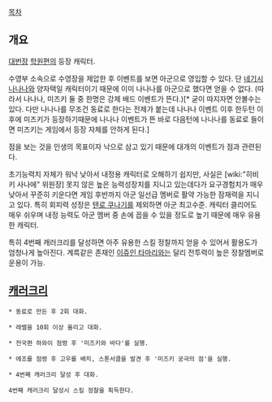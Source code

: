 [[목차]]
== 개요 ==
[[대번장]] [[학원편]]의 등장 캐릭터.

수영부 소속으로 수영장을 제압한 후 이벤트를 보면 아군으로 영입할 수 있다.
단 [[네기시 나나나]]와 양자택일 캐릭터이기 때문에 이미 나나나를 아군으로 했다면 얻을 수 없다.
(따라서 나나나, 미즈키 둘 중 한명은 강제 배드 이벤트가 뜬다.)[* 굳이 따지자면 안볼수는 있다. 다만 나나나를 무조건 동료로 한다는 전제가 붙는데 나나나 이벤트 이후 한두턴 이후에 미즈키가 등장하기때문에 나나나 이벤트가 뜬 바로 다음턴에 나나나를 동료로 들이면 미즈키는 게임에서 등장 자체를 안하게 된다.]

점을 보는 것을 인생의 목표이자 낙으로 삼고 있기 때문에 대개의 이벤트가 점과 관련된다.

초기능력치 자체가 워낙 낮아서 내정용 캐릭터로 오해하기 쉽지만, 사실은 [wiki:"히비키 사나에" 위원장] 못지 않은 높은 능력성장치를 지니고 있는데다가 요구경험치가 매우 낮아서 꾸준히 키운다면 게임 후반까지 아군 일선급 멤버로 활약 가능한 잠재력을 지니고 있다. 특히 회피력 성장은 [[텐로 쿠나기]]를 제외하면 아군 최고수준. 캐릭터 클리어도 매우 쉬우며 내정 능력도 아군 멤버 중 손에 꼽을 수 있을 정도로 높기 때문에 매우 유용한 캐릭터. 

특히 4번째 캐러크리를 달성하면 아주 유용한 스킬 정찰까지 얻을 수 있어서 활용도가 엄청나게 높아진다. 계륵같은 존재인 [[이쥬인 타마리]]와는 달리 전투력이 높은 정찰멤버로 운용이 가능. 

== [[캐러크리]] ==
 * 동료로 만든 후 2회 대화.

 * 레벨을 10회 이상 올리고 대화.

 * 전국편 하와이 점령 후 '미즈키와 바다'를 실행.

 * 에조를 점령 후 고우를 배치, 스톤서클을 발견 후 '미즈키 궁극의 점'을 실행.

 * 4번째 캐러크리 달성 후 대화.

 4번째 캐러크리 달성시 스킬 정찰을 획득한다.
